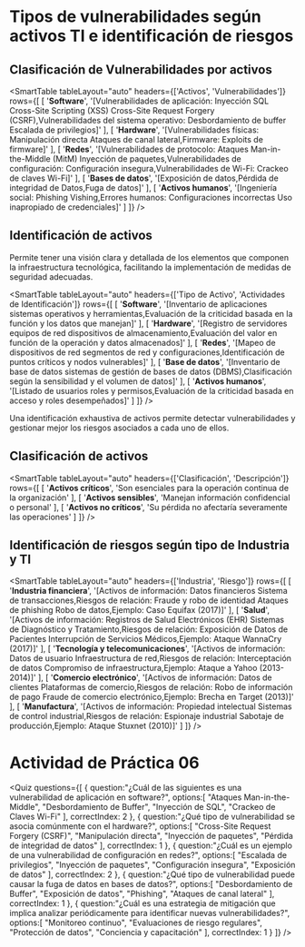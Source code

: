 # Tipos de vulnerabilidades según activos TI e identificación de riesgos

## Clasificación de Vulnerabilidades por activos

<SmartTable
	tableLayout="auto"
	headers={['Activos', 'Vulnerabilidades']}
	rows={[
		[
			'**Software**',
			'[Vulnerabilidades de aplicación: Inyección SQL Cross-Site Scripting (XSS) Cross-Site Request Forgery (CSRF),Vulnerabilidades del sistema operativo: Desbordamiento de buffer Escalada de privilegios]'
		],
		[
			'**Hardware**',
			'[Vulnerabilidades físicas: Manipulación directa Ataques de canal lateral,Firmware: Exploits de firmware]'
		],
		[
			'**Redes**',
			'[Vulnerabilidades de protocolo: Ataques Man-in-the-Middle (MitM) Inyección de paquetes,Vulnerabilidades de configuración: Configuración insegura,Vulnerabilidades de Wi-Fi: Crackeo de claves Wi-Fi]'
		],
		[
			'**Bases de datos**',
			'[Exposición de datos,Pérdida de integridad de Datos,Fuga de datos]'
		],
		[
			'**Activos humanos**',
			'[Ingeniería social: Phishing Vishing,Errores humanos: Configuraciones incorrectas Uso inapropiado de credenciales]'
		]
	]}
/>

## Identificación de activos
Permite tener una visión clara y detallada de los elementos que componen la infraestructura tecnológica, facilitando la implementación de medidas de seguridad adecuadas.

<SmartTable
	tableLayout="auto"
	headers={['Tipo de Activo', 'Actividades de Identificación']}
	rows={[
		[
			'**Software**',
			'[Inventario de aplicaciones sistemas operativos y herramientas,Evaluación de la criticidad basada en la función y los datos que manejan]'
		],
		[
			'**Hardware**',
			'[Registro de servidores equipos de red dispositivos de almacenamiento,Evaluación del valor en función de la operación y datos almacenados]'
		],
		[
			'**Redes**',
			'[Mapeo de dispositivos de red segmentos de red y configuraciones,Identificación de puntos críticos y nodos vulnerables]'
		],
		[
			'**Base de datos**',
			'[Inventario de base de datos sistemas de gestión de bases de datos (DBMS),Clasificación según la sensibilidad y el volumen de datos]'
		],
		[
			'**Activos humanos**',
			'[Listado de usuarios roles y permisos,Evaluación de la criticidad basada en acceso y roles desempeñados]'
		]
	]}
/>

Una identificación exhaustiva de activos permite detectar vulnerabilidades y gestionar mejor los riesgos asociados a cada uno de ellos.

## Clasificación de activos

<SmartTable
	tableLayout="auto"
	headers={['Clasificación', 'Descripción']}
	rows={[
		[
			'**Activos críticos**',
			'Son esenciales para la operación continua de la organización'
		],
		[
			'**Activos sensibles**',
			'Manejan información confidencial o personal'
		],
		[
			'**Activos no críticos**',
			'Su pérdida no afectaría severamente las operaciones'
		]
	]}
/>

## Identificación de riesgos según tipo de Industria y TI

<SmartTable
	tableLayout="auto"
	headers={['Industria', 'Riesgo']}
	rows={[
		[
			'**Industria financiera**',
			'[Activos de información: Datos financieros Sistema de transacciones,Riesgos de relación: Fraude y robo de identidad Ataques de phishing Robo de datos,Ejemplo: Caso Equifax (2017)]'
		],
		[
			'**Salud**',
			'[Activos de información: Registros de Salud Electrónicos (EHR) Sistemas de Diagnóstico y Tratamiento,Riesgos de relación: Exposición de Datos de Pacientes Interrupción de Servicios Médicos,Ejemplo: Ataque WannaCry (2017)]'
		],
		[
			'**Tecnología y telecomunicaciones**',
			'[Activos de información: Datos de usuario Infraestructura de red,Riesgos de relación: Interceptación de datos Compromiso de infraestructura,Ejemplo: Ataque a Yahoo (2013-2014)]'
		],
		[
			'**Comercio electrónico**',
			'[Activos de información: Datos de clientes Plataformas de comercio,Riesgos de relación: Robo de información de pago Fraude de comercio electrónico,Ejemplo: Brecha en Target (2013)]'
		],
		[
			'**Manufactura**',
			'[Activos de información: Propiedad intelectual Sistemas de control industrial,Riesgos de relación: Espionaje industrial Sabotaje de producción,Ejemplo: Ataque Stuxnet (2010)]'
		]
	]}
/>

# Actividad de Práctica 06

<Quiz questions={[
    {
        question:"¿Cuál de las siguientes es una vulnerabilidad de aplicación en software?",
        options:[
            "Ataques Man-in-the-Middle",
            "Desbordamiento de Buffer",
            "Inyección de SQL",
            "Crackeo de Claves Wi-Fi"
        ],
        correctIndex: 2
    },
    {
        question:"¿Qué tipo de vulnerabilidad se asocia comúnmente con el hardware?",
        options:[
            "Cross-Site Request Forgery (CSRF)",
            "Manipulación directa",
            "Inyección de paquetes",
            "Pérdida de integridad de datos"
        ],
        correctIndex: 1
    },
    {
        question:"¿Cuál es un ejemplo de una vulnerabilidad de configuración en redes?",
        options:[
            "Escalada de privilegios",
            "Inyección de paquetes",
            "Configuración insegura",
            "Exposición de datos"
        ],
        correctIndex: 2
    },
    {
        question:"¿Qué tipo de vulnerabilidad puede causar la fuga de datos en bases de datos?",
        options:[
            "Desbordamiento de Buffer",
            "Exposición de datos",
            "Phishing",
            "Ataques de canal lateral"
        ],
        correctIndex: 1
    },
    {
        question:"¿Cuál es una estrategia de mitigación que implica analizar periódicamente para identificar nuevas vulnerabilidades?",
        options:[
            "Monitoreo continuo",
            "Evaluaciones de riesgo regulares",
            "Protección de datos",
            "Conciencia y capacitación"
        ],
        correctIndex: 1 
    }
]} />